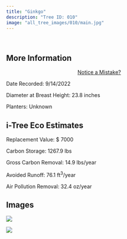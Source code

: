 ```yaml
---
title: "Ginkgo"
description: "Tree ID: 010"
image: "all_tree_images/010/main.jpg"
---
```


<br>

## **More Information**
::: column-margin
<center><a class="button" href="https://forms.gle/W6f5nwYxrM33hF4f7">Notice a Mistake?</a></center>
:::


Date Recorded:  9/14/2022

Diameter at Breast Height:  23.8  inches

Planters:  Unknown

## **i-Tree Eco Estimates**


 Replacement Value: $ 7000

 Carbon Storage:  1267.9  lbs

 Gross Carbon Removal:  14.9  lbs/year

 Avoided Runoff:  76.1  ft<sup>3</sup>/year

 Air Pollution Removal:  32.4  oz/year

## **Images**


 ![](all_tree_images/010/IMG_6338.jpg)

 ![](all_tree_images/010/main.jpg)
